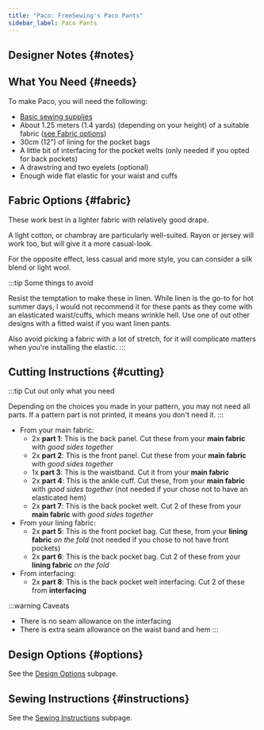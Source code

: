 ```yaml
---
title: "Paco: FreeSewing's Paco Pants"
sidebar_label: Paco Pants
---
```



<DocusaurusDoc>
  <DesignInfo design="paco" noDocsLink />
</DocusaurusDoc>

## Designer Notes {#notes}

<Notes />

## What You Need {#needs}

To make Paco, you will need the following:

- [Basic sewing supplies](/docs/sewing/basic-sewing-supplies)
- About 1.25 meters (1.4 yards) (depending on your height) of a suitable fabric
  ([see Fabric options](#fabric))
- 30cm (12") of lining for the pocket bags
- A little bit of interfacing for the pocket welts (only needed if you opted
  for back pockets)
- A drawstring and two eyelets (optional)
- Enough wide flat elastic for your waist and cuffs

## Fabric Options {#fabric}

These work best in a lighter fabric with relatively good drape.

A light cotton, or chambray are particularly well-suited.
Rayon or jersey will work too, but will give it a more casual-look.

For the opposite effect, less casual and more style, you can consider a silk
blend or light wool.

:::tip Some things to avoid

Resist the temptation to make these in linen.
While linen is the go-to for hot summer days, I would not recommend it for these pants
as they come with an elasticated waist/cuffs, which means wrinkle hell.
Use one of out other designs with a fitted waist if you want linen pants.

Also avoid picking a fabric with a lot of stretch, for it will complicate
matters when you're installing the elastic.
:::

## Cutting Instructions {#cutting}

:::tip Cut out only what you need

Depending on the choices you made in your pattern, you may not need all parts.
If a pattern part is not printed, it means you don't need it.
:::

- From your main fabric:
  - 2x **part 1**: This is the back panel. Cut these from your **main fabric**
    with _good sides together_
  - 2x **part 2**: This is the front panel. Cut these from your **main fabric**
    with _good sides together_
  - 1x **part 3**: This is the waistband. Cut it from your **main fabric**
  - 2x **part 4**: This is the ankle cuff. Cut these, from your **main fabric**
    with _good sides together_ (not needed if your chose not to have an
    elasticated hem)
  - 2x **part 7**: This is the back pocket welt. Cut 2 of these from your
    **main fabric** with _good sides together_
- From your lining fabric:
  - 2x **part 5**: This is the front pocket bag. Cut these, from your **lining
    fabric** _on the fold_ (not needed if you chose to not have front pockets)
  - 2x **part 6**: This is the back pocket bag. Cut 2 of these from your
    **lining fabric** _on the fold_
- From interfacing:
  - 2x **part 8**: This is the back pocket welt interfacing. Cut 2 of these
    from **interfacing**

:::warning Caveats

- There is no seam allowance on the interfacing
- There is extra seam allowance on the waist band and hem
  :::

## Design Options {#options}

<MiniTip>See the [Design Options](/docs/designs/paco/options/) subpage.</MiniTip>

## Sewing Instructions {#instructions}

<MiniTip>See the [Sewing Instructions](/docs/designs/paco/instructions/) subpage.</MiniTip>
